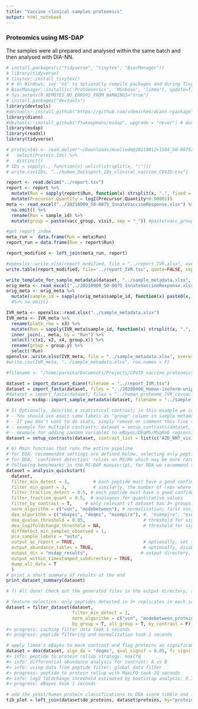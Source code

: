 ```yaml
---
title: "Vaccine clinical samples proteomics"
output: html_notebook
---
```

### Proteomics using MS-DAP
The samples were all prepared and analysed within the same batch and then analysed with DIA-NN.

```r
# install.packages(c("tidyverse", "tinytex", "BiocManager"))
# library(tidyverse)
# tinytex::install_tinytex()
# # On Windows; say 'no' to optionally compile packages and during TinyTex installation you may see 2 popups; these can be dismissed
# BiocManager::install(c('ProtGenerics', 'MSnbase', 'limma'), update=T, ask=F)
# Sys.setenv(R_REMOTES_NO_ERRORS_FROM_WARNINGS="true")
# install.packages("devtools")
library(devtools)
#devtools::install_github("https://github.com/vdemichev/diann-rpackage")
library(diann)
#devtools::install_github("ftwkoopmans/msdap", upgrade = "never") # don't update dependencies if not needed
library(msdap)
library(readxl)
library(tidyverse)

```


```r
# proteinIds <- read.delim("~/Downloads/muelledm@20210812+1504_50-0075/report.tsv") %>%
#   select(Protein.Ids) %>%
#   distinct()
# IDs = sapply(., function(x) unlist(strsplit(x, ";")))
# write.csv(IDs, "../human_Swissport_IDs_clinical_vaccine_COVID.csv")
```

```r

report <- read.delim("../report.tsv") 
report <- report %>% 
  mutate(Run = sapply(report$Run, function(x) strsplit(x, ".", fixed = T)[[1]][1])) %>% 
  mutate(Precursor.Quantity = log2(Precursor.Quantity+0.00001))
meta <- read_excel("../20210909_50-0075_InnateVaccineResponse.xlsx") %>% 
  na.omit() %>% 
  rename(Run = sample_id) %>% 
  mutate(group = paste(vacc_group, visit, sep = "_")) #paste(vacc_group, visit, sep = "_")

#get report index
meta_run =  data.frame(Run = meta$Run)
report_run = data.frame(Run = report$Run)

report_modified <- left_join(meta_run, report)

#openxlsx::write.xlsx(report_modified, file = "../report_IVR.xlsx", overwrite = T)
write.table(report_modified, file='../report_IVR.tsv', quote=FALSE, sep='\t', row.names = F)

```


```r

write_template_for_sample_metadata(dataset, "../sample_metadata.xlsx", overwrite = T)
orig_meta <- read_excel("../20210909_50-0075_InnateVaccineResponse.xlsx") 
orig_meta <- orig_meta %>% 
  mutate(sample_id = sapply(orig_meta$sample_id, function(x) paste0(x, ".rawIdx")))
  #%>% na.omit()

IVR_meta <- openxlsx::read.xlsx("../sample_metadata.xlsx") 
IVR_meta <- IVR_meta %>%
  rename(plate_row = x3) %>% 
  mutate(Run = sapply(IVR_meta$sample_id, function(x) strsplit(x, ".", fixed = T)[[1]][1])) %>% 
  inner_join(., meta, by = "Run") %>% 
  select(!c(x1, x2, x4, group.x)) %>% 
  rename(group = group.y) %>% 
  select(!Run)
openxlsx::write.xlsx(IVR_meta, file = "../sample_metadata.xlsx", overwrite = T)
#write.csv(IVR_meta, "../sample_metadata.xlsx", row.names = F)

#filename <- "/home/parnika/Documents/Projects/COV19_vaccine_proteomics/sample_metadata.xlsx"

dataset = import_dataset_diann(filename = "../report_IVR.tsv")
dataset = import_fasta(dataset, files = "../20200406_Human-isoform-uniprot-proteome-3AUP000005640.fasta")
#dataset = import_fasta(dataset, files = "../human_proteome_IVR_covvac.fasta")
dataset = msdap::import_sample_metadata(dataset, filename = "../sample_metadata.xlsx")
```

```r

# 5) Optionally, describe a statistical contrast; in this example we compare sample groups "WT" and "KO".
# - You should use exact same labels as "group" column in sample metadata table.
# - If you don't want to do stats, simply remove or comment this line (e.g. just look at QC report, or maybe your dataset has 1 experimental group only).
# - example for multiple contrasts; dataset = setup_contrasts(dataset, contrast_list = list( c("control", "condition_a"),  c("control", "condition_b")  ) )
# - example for adding random variables to eBayes/DEqMS/MSqRob regressions to i.e. counter batch effects (note; these variables must be column names present in sample metadata table. double-check with; print(dataset$samples,n=Inf)): dataset = setup_contrasts(dataset, contrast_list = list(  c("WT","KO")  ), random_variables = c("induction", "batch") )
dataset = setup_contrasts(dataset, contrast_list = list(c("AZD_BNT_visit_0", "AZD_BNT_visit_1"),c("AZD_BNT_visit_0", "AZD_BNT_visit_1"), c("AZD_BNT_visit_0", "AZD_BNT_visit_4"), c("AZD_BNT_visit_0", "AZD_BNT_visit_8"), c("BNT_BNT_visit_0", "BNT_BNT_visit_4"), c("BNT_BNT_visit_0", "BNT_BNT_visit_8"), c("AZD_BNT_visit_5", "AZD_BNT_visit_6"), c("BNT_BNT_visit_5", "BNT_BNT_visit_6")))
```

```r
# 6) Main function that runs the entire pipeline
# for DIA, recommended settings are defined below, selecting only peptides that were confidently detected in most samples
# for DDA, 'confident detection' relies on MS/MS which may be more rare (relying on match-between-runs instead)
# following benchmarks in the MS-DAP manuscript, for DDA we recommend to set no or minimal requirements on 'detect' parameters; "filter_fraction_detect = 0" and "filter_min_detect = 0" (or 1 if you want at least 1 MS/MS detect per peptide per sample group)
dataset = analysis_quickstart(
  dataset,
  filter_min_detect = 3,         # each peptide must have a good confidence score in at least N samples per group
  filter_min_quant = 3,          # similarly, the number of reps where the peptide must have a quantitative value
  filter_fraction_detect = 0.5, # each peptide must have a good confidence score in at least 75% of samples per group
  filter_fraction_quant = 0.5,  # analogous for quantitative values
  filter_by_contrast = T,     # only relevant if dataset has 3+ groups. For DEA at each contrast, filters and normalization are applied on the subset of relevant samples within the contrast for efficiency, see further MS-DAP manuscript. Set to FALSE to disable and use traditional "global filtering" (filters are applied to all sample groups, same data table used in all statistics)
  norm_algorithm = c("vsn", "modebetween"), # normalization; first vsn, then modebetween on protein-level (applied sequentially so the MS-DAP modebetween algorithm corrects scaling/balance between-sample-groups)
  dea_algorithm = c("ebayes", "deqms", "msempire"), #, "msempire", "msqrob" # statistics; apply multiple methods in parallel/independently
  dea_qvalue_threshold = 0.05,                      # threshold for significance of adjusted p-values in figures and output tables
  dea_log2foldchange_threshold = NA,                # threshold for significance of log2 foldchanges. 0 = disable, NA = automatically infer through bootstrapping
  diffdetect_min_samples_observed = 1,
  pca_sample_labels = "auto",
  output_qc_report = TRUE,                          # optionally, set to FALSE to skip the creation of the QC report (not recommended for first-time use)
  output_abundance_tables = TRUE,                   # optionally, disable the creation of abundance table output files
  output_dir = "msdap_results",                    # output directory, here set to "msdap_results" within your working directory. Alternatively provide a full path, eg; output_dir="C:/path/to/myproject",
  output_within_timestamped_subdirectory = TRUE,
  dump_all_data = T
  )
# print a short summary of results at the end
print_dataset_summary(dataset)

# 7) All done! Check out the generated files in the output directory, starting with report.pdf
```

```r

# feature selection: only peptides detected in 3+ replicates in each sample group, then apply normalization (vwmb algorithm)
dataset = filter_dataset(dataset,
                         filter_min_detect = 1,
                         norm_algorithm = c("vsn", "modebetween_protein"),
                         by_group = T, all_group = T, by_contrast = F)
#> progress: caching filter data took 1 seconds
#> progress: peptide filtering and normalization took 2 seconds

# apply limma's eBayes to each contrast and flag proteins as significant at 5% FDR and foldchange larger than a threshold estimated from bootstrap analyses (specified by parameter; fc_signif=NA)
dataset = dea(dataset, algo_de = "deqms", qval_signif = 0.05, fc_signif = NA)
#> info: peptide to protein rollup strategy: maxlfq
#> info: differential abundance analysis for contrast: A vs B
#> info: using data from peptide filter: global data filter
#> progress: peptide to protein rollup with MaxLFQ took 20 seconds
#> info: log2 foldchange threshold estimated by bootstrap analysis: 0.712
#> progress: eBayes took 1 seconds

# add the yeast/human protein classifications to DEA score tibble and filter to only keep human and yeast proteins
tib_plot = left_join(dataset$de_proteins, dataset$proteins, by="protein_id")
```
